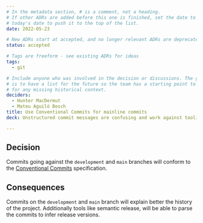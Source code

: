 ```yaml
---
# In the metadata section, # is a comment, not a heading.
# If other ADRs are added before this one is finished, set the date to
# today's date to push it to the top of the list.
date: 2022-05-23

# New ADRs start at accepted, and no longer relevant ADRs are deprecated.
status: accepted

# Tags are freeform - see existing ADRs for ideas
tags:
  - git

# Include anyone who was involved in the decision or discussions. The goal
# is to have a list for the future so the team has a starting point to ask
# for any missing historical context.
deciders:
  - Hunter MacDermut
  - Mateu Aguiló Bosch
title: Use Conventional Commits for mainline commits
deck: Unstructured commit messages are confusing and work against tooling.

---
```

<!-- Here begins Markdown and HTML -->
## Decision
Commits going against the `development` and `main` branches will conform
to the [Conventional Commits](https://www.conventionalcommits.org/en/v1.0.0/)
specification.
<!-- Write the decision here -->
<!-- Headings will be shown in a table of contents with links -->

##  Consequences
Commits on the `development` and `main` branch will explain better the
history of the project. Additionally tools like semantic release, will
be able to parse the commits to infer release versions.
<!-- What has to be done now that we've made the decision? -->
<!-- How will this impact us or our clients? -->
